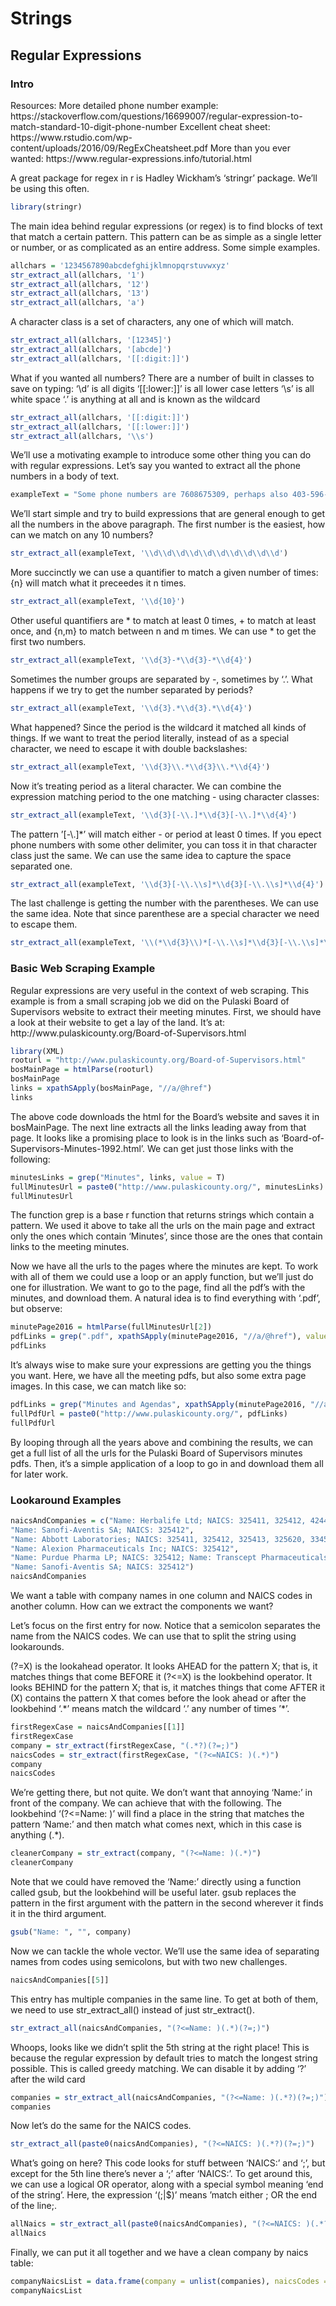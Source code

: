 # Strings

## Regular Expressions
### Intro

Resources:
More detailed phone number example: https://stackoverflow.com/questions/16699007/regular-expression-to-match-standard-10-digit-phone-number
Excellent cheat sheet: https://www.rstudio.com/wp-content/uploads/2016/09/RegExCheatsheet.pdf
More than you ever wanted: https://www.regular-expressions.info/tutorial.html

A great package for regex in r is Hadley Wickham's 'stringr' package. We'll be using this often.
```r
library(stringr)
```

The main idea behind regular expressions (or regex) is to find blocks of text that match a certain pattern. This pattern can be as simple as a single letter or number, or as complicated as an entire address. Some simple examples.

```r
allchars = '1234567890abcdefghijklmnopqrstuvwxyz'
str_extract_all(allchars, '1')
str_extract_all(allchars, '12')
str_extract_all(allchars, '13')
str_extract_all(allchars, 'a')
```
A character class is a set of characters, any one of which will match.
```r
str_extract_all(allchars, '[12345]')
str_extract_all(allchars, '[abcde]')
str_extract_all(allchars, '[[:digit:]]')
```

What if you wanted all numbers? There are a number of built in classes to save on typing:
'\\d' is all digits
'[[:lower:]]' is all lower case letters
'\\s' is all white space
'.' is anything at all and is known as the wildcard

```r
str_extract_all(allchars, '[[:digit:]]')
str_extract_all(allchars, '[[:lower:]]')
str_extract_all(allchars, '\\s')
```
We'll use a motivating example to introduce some other thing you can do with regular expressions. Let's say you wanted to extract all the phone numbers in a body of text.
```r
exampleText = "Some phone numbers are 7608675309, perhaps also 403-596-4038. Some people use periods in their numbers, so 402.367.5039. We can also have things like 304 385 1029 or (760)-581-3957. How can we extract all of these?"
```

We'll start simple and try to build expressions that are general enough to get all the numbers in the above paragraph. The first number is the easiest, how can we match on any 10 numbers?
```r
str_extract_all(exampleText, '\\d\\d\\d\\d\\d\\d\\d\\d\\d\\d')
```
More succinctly we can use a quantifier to match a given number of times: {n} will match what it preceedes it n times.
```r
str_extract_all(exampleText, '\\d{10}')
```
Other useful quantifiers are \* to match at least 0 times, + to match at least once, and {n,m} to match between n and m times. We can use \* to get the first two numbers. 
```r
str_extract_all(exampleText, '\\d{3}-*\\d{3}-*\\d{4}')
```
Sometimes the number groups are separated by -, sometimes by '.'. What happens if we try to get the number separated by periods?
```r
str_extract_all(exampleText, '\\d{3}.*\\d{3}.*\\d{4}')
```
What happened? Since the period is the wildcard it matched all kinds of things. If we want to treat the period literally, instead of as a special character, we need to escape it with double backslashes:

```r
str_extract_all(exampleText, '\\d{3}\\.*\\d{3}\\.*\\d{4}')
```
Now it's treating period as a literal character. We can combine the expression matching period to the one matching - using character classes:
```r
str_extract_all(exampleText, '\\d{3}[-\\.]*\\d{3}[-\\.]*\\d{4}')
```
The pattern '[-\\.]*' will match either - or period at least 0 times. If you epect phone numbers with some other delimiter, you can toss it in that character class just the same. We can use the same idea to capture the space separated one.
```r
str_extract_all(exampleText, '\\d{3}[-\\.\\s]*\\d{3}[-\\.\\s]*\\d{4}')
```
The last challenge is getting the number with the parentheses. We can use the same idea. Note that since parenthese are a special character we need to escape them.
```r
str_extract_all(exampleText, '\\(*\\d{3}\\)*[-\\.\\s]*\\d{3}[-\\.\\s]*\\d{4}')
```

### Basic Web Scraping Example

Regular expressions are very useful in the context of web scraping. This example is from a small scraping job we did on the Pulaski Board of Supervisors website to extract their meeting minutes. First, we should have a look at their website to get a lay of the land. It's at: http://www.pulaskicounty.org/Board-of-Supervisors.html
```r
library(XML)
rooturl = "http://www.pulaskicounty.org/Board-of-Supervisors.html"
bosMainPage = htmlParse(rooturl)
bosMainPage
links = xpathSApply(bosMainPage, "//a/@href")
links
```

The above code downloads the html for the Board's website and saves it in bosMainPage. The next line extracts all the links leading away from that page. It looks like a promising place to look is in the links such as 'Board-of-Supervisors-Minutes-1992.html'. We can get just those links with the following:

```r
minutesLinks = grep("Minutes", links, value = T)
fullMinutesUrl = paste0("http://www.pulaskicounty.org/", minutesLinks)
fullMinutesUrl
```
The function grep is a base r function that returns strings which contain a pattern. We used it above to take all the urls on the main page and extract only the ones which contain 'Minutes', since those are the ones that contain links to the meeting minutes.

Now we have all the urls to the pages where the minutes are kept. To work with all of them we could use a loop or an apply function, but we'll just do one for illustration. We want to go to the page, find all the pdf's with the minutes, and download them. A natural idea is to find everything with '.pdf', but observe:
```r
minutePage2016 = htmlParse(fullMinutesUrl[2])
pdfLinks = grep(".pdf", xpathSApply(minutePage2016, "//a/@href"), value = T)
pdfLinks
```  

It's always wise to make sure your expressions are getting you the things you want. Here, we have all the meeting pdfs, but also some extra page images. In this case, we can match like so:
```r
pdfLinks = grep("Minutes and Agendas", xpathSApply(minutePage2016, "//a/@href"), value = T)
fullPdfUrl = paste0("http://www.pulaskicounty.org/", pdfLinks)
fullPdfUrl
```

By looping through all the years above and combining the results, we can get a full list of all the urls for the Pulaski Board of Supervisors minutes pdfs. Then, it's a simple application of a loop to go in and download them all for later work.

### Lookaround Examples

```r
naicsAndCompanies = c("Name: Herbalife Ltd; NAICS: 325411, 325412, 424490",                                    
"Name: Sanofi-Aventis SA; NAICS: 325412",                      
"Name: Abbott Laboratories; NAICS: 325411, 325412, 325413, 325620, 334516, 339112",  
"Name: Alexion Pharmaceuticals Inc; NAICS: 325412",    
"Name: Purdue Pharma LP; NAICS: 325412; Name: Transcept Pharmaceuticals Inc; NAICS: 325412",
"Name: Sanofi-Aventis SA; NAICS: 325412")
naicsAndCompanies
```
We want a table with company names in one column and NAICS codes in another column. How can we extract the components we want?

Let's focus on the first entry for now. Notice that a semicolon separates the name from the NAICS codes. We can use that to split the string using lookarounds.

(?=X) is the lookahead operator. It looks AHEAD for the pattern X; that is, it matches things that come BEFORE it
(?<=X) is the lookbehind operator. It looks BEHIND for the pattern X; that is, it matches things that come AFTER it
(X) contains the pattern X that comes before the look ahead or after the lookbehind
'.\*' means match the wildcard '.' any number of times '*'.

```r
firstRegexCase = naicsAndCompanies[[1]]
firstRegexCase
company = str_extract(firstRegexCase, "(.*?)(?=;)")
naicsCodes = str_extract(firstRegexCase, "(?<=NAICS: )(.*)")
company
naicsCodes
```
We're getting there, but not quite. We don't want that annoying 'Name: ' in front of the company. We can achieve that with the following. The lookbehind '(?<=Name: )' will find a place in the string that matches the pattern 'Name: ' and then match what comes next, which in this case is anything (.*).
```r
cleanerCompany = str_extract(company, "(?<=Name: )(.*)")
cleanerCompany
```
Note that we could have removed the 'Name: ' directly using a function called gsub, but the lookbehind will be useful later. gsub replaces the pattern in the first argument with the pattern in the second wherever it finds it in the third argument.
```r
gsub("Name: ", "", company)
```

Now we can tackle the whole vector. We'll use the same idea of separating names from codes using semicolons, but with two new challenges. 
```r
naicsAndCompanies[[5]]
```
This entry has multiple companies in the same line. To get at both of them, we need to use str_extract_all() instead of just str_extract().
```r
str_extract_all(naicsAndCompanies, "(?<=Name: )(.*)(?=;)")
```
Whoops, looks like we didn't split the 5th string at the right place! This is because the regular expression by default tries to match the longest string possible. This is called greedy matching. We can disable it by adding '?' after the wild card
```r
companies = str_extract_all(naicsAndCompanies, "(?<=Name: )(.*?)(?=;)")
companies
```

Now let's do the same for the NAICS codes.

```r
str_extract_all(paste0(naicsAndCompanies), "(?<=NAICS: )(.*?)(?=;)")
```
What's going on here? This code looks for stuff between 'NAICS: ' and ';', but except for the 5th line there's never a ';' after 'NAICS: '. To get around this, we can use a logical OR operator, along with a special symbol meaning 'end of the string'. Here, the expression '(;|$)' means 'match either ; OR the end of the line;.

```r
allNaics = str_extract_all(paste0(naicsAndCompanies), "(?<=NAICS: )(.*?)(?=(;|$))")
allNaics
```

Finally, we can put it all together and we have a clean company by naics table:
```r
companyNaicsList = data.frame(company = unlist(companies), naicsCodes = unlist(allNaics))
companyNaicsList
```
